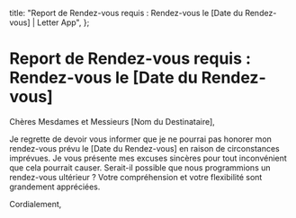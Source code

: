   title: "Report de Rendez-vous requis : Rendez-vous le [Date du Rendez-vous] | Letter App",
};

# Report de Rendez-vous requis : Rendez-vous le [Date du Rendez-vous]

Chères Mesdames et Messieurs [Nom du Destinataire],

Je regrette de devoir vous informer que je ne pourrai pas honorer mon rendez-vous prévu le [Date du Rendez-vous] en raison de circonstances imprévues. Je vous présente mes excuses sincères pour tout inconvénient que cela pourrait causer. Serait-il possible que nous programmions un rendez-vous ultérieur ? Votre compréhension et votre flexibilité sont grandement appréciées.

Cordialement,
